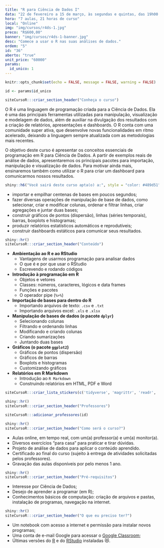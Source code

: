 ```yaml
---
title: "R para Ciência de Dados I"
data: "22 de fevereiro a 15 de março, às segundas e quintas, das 19h00 às 22h00"
hora: "7 aulas, 21 horas de curso"
local: "Online"
img: "img/cursos/r4ds-1.jpg"
preco: "R$600,00"
banner: "img/cursos/r4ds-1-banner.jpg"
desc: "Comece a usar o R nas suas análises de dados."
ordem: "5"
id: "36"
aberto: "true"
unit_price: "60000"
params:
  id_unico: 1
---
```



```r
knitr::opts_chunk$set(echo = FALSE, message = FALSE, warning = FALSE)

id <- params$id_unico
```

```r
siteCursoR:::criar_section_header("Conheça o curso")
```

O R é uma linguagem de programação criada para a Ciência de Dados. Ela é uma das principais ferramentas utilizadas para manipulação, visualização e modelagem de dados, além de auxiliar na divulgação dos resultados com a criação de relatórios, apresentações e dashboards. O R conta com uma comunidade super ativa, que desenvolve novas funcionalidades em ritmo acelerado, deixando a linguagem sempre atualizada com as metodologias mais recentes.

O objetivo deste curso é apresentar os conceitos essenciais de programação em R para Ciência de Dados. A partir de exemplos reais de análise de dados, apresentaremos os principais pacotes para importação, manipulação e visualização de dados. Para motivar ainda mais, ensinaremos também como utilizar o R para criar um dashboard para comunicarmos nossos resultados.

```r
shiny::h6("Você sairá deste curso apta(o) a:", style = "color: #489d51")
```


::: {.voce-saira}
- importar e empilhar centenas de bases em poucos segundos;
- fazer diversas operações de manipulação de base de dados, como selecionar, criar e modificar colunas, ordenar e filtrar linhas, criar agregações e juntar duas bases;
- construir gráficos de pontos (dispersão), linhas (séries temporais), barras, boxplots e histogramas;
- produzir relatórios estatísticos automáticos e reprodutíveis;
- construir dashboards estáticos para comunicar seus resultados.
:::


```r
shiny::hr()
siteCursoR:::criar_section_header("Conteúdo")
```

::::: {.row}

:::: {.column-esq}
- **Ambientação ao R e ao RStudio**
  - Vantagens de usarmos programação para analisar dados
  - O que é e por que usar o RStudio 
  - Escrevendo e rodando códigos
- **Introdução à programação em R**
  - Objetos e vetores
  - Classes: números, caracteres, lógicos e data frames
  - Funções e pacotes
  - O operador pipe (`%>%`)
- **Importação de bases para dentro do R**
  - Importando arquivos de texto: `.csv` e `.txt`
  - Importando arquivos excel: `.xls` e `.xlsx`
- **Manipulação de bases de dados (o pacote `dplyr`)**
  - Selecionando colunas 
  - Filtrando e ordenando linhas
  - Modificando e criando colunas 
  - Criando sumarizações
  - Juntando duas bases
- **Gráficos (o pacote `ggplot2`)**
  - Gráficos de pontos (dispersão)
  - Gráficos de barras
  - Boxplots e histogramas
  - Customizando gráficos
- **Relatórios em R Markdown**
  - Introdução ao `R Markdown`
  - Construindo relatórios em HTML, PDF e Word
::::

:::: {.column-dir}

::: {.row .justify-content-center}
```r
siteCursoR:::criar_lista_stickers(c('tidyverse', 'magrittr', 'readr', 'readxl', 'dplyr', 'ggplot2', 'rmarkdown', 'flexdashboard'))
```
:::

:::: 

:::::


```r
shiny::hr()
siteCursoR:::criar_section_header("Professores")
```

```r
siteCursoR:::adicionar_professores(id)
```



```r
shiny::hr()
siteCursoR:::criar_section_header("Como será o curso?")
```

- Aulas online, em tempo real, com um(a) professor(a) e um(a) monitor(a). 
- Diversos exercícios "para casa" para praticar e tirar dúvidas.
- Projeto de análise de dados para aplicar o conteúdo aprendido.
- Certificado ao final do curso (sujeito à entrega de atividades solicitadas pelos professores).
- Gravação das aulas disponíveis por pelo menos 1 ano.


```r
shiny::hr()
siteCursoR:::criar_section_header("Pré-requisitos") 
```

- Interesse por Ciência de Dados;
- Desejo de aprender a programar (em R);
- Conhecimentos básicos de computação: criação de arquivos e pastas, instalação de programas, navegação na internet.


```r
shiny::hr()
siteCursoR:::criar_section_header("O que eu preciso ter?")
```

- Um notebook com acesso a internet e permissão para instalar novos programas;
- Uma conta de e-mail Google para acessar o [Google Classroom](https://classroom.google.com/);
- Últimas versões do [R](https://cran.r-project.org/) e do [RStudio](https://www.rstudio.com/products/rstudio/download/) instaladas &#128571;.

